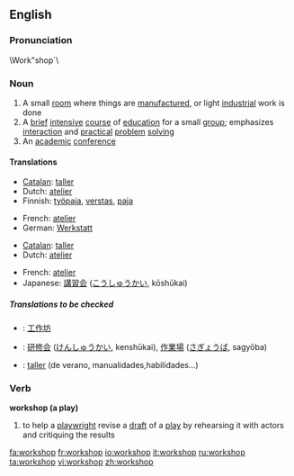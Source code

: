 ==English==

===Pronunciation===
\Work"shop`\

===Noun===
{{en-noun|sg=[[work]][[shop]]}}

# A small [[room]] where things are [[manufacture]]d, or light [[industrial]] work is done
# A [[brief]] [[intensive]] [[course]] of [[education]] for a small [[group]]; emphasizes [[interaction]] and [[practical]] [[problem]] [[solving]]
# An [[academic]] [[conference]]

====Translations====
{{trans-top|A small room where things are manufactured, or light industrial work is done}}
*[[Catalan]]: [[taller]] {{m}}
*Dutch: [[atelier]] {{n}}
*Finnish: [[työpaja]], [[verstas]], [[paja]]
{{trans-mid}}
*French: [[atelier]] {{m}}
*German: [[Werkstatt]] {{f}}
{{trans-bottom}}

{{trans-top|A brief intensive course of education for a small group}}
*[[Catalan]]: [[taller]] {{m}}
*Dutch: [[atelier]] {{n}}
{{trans-mid}}
*French: [[atelier]] {{m}}
*Japanese: [[講習会]] ([[こうしゅうかい]], kōshūkai)
{{trans-bottom}}

{{trans-top|An academic conference}}
{{trans-mid}}
{{trans-bottom}}

=====Translations to be checked=====
{{checktrans}}
{{top}}
*{{ttbc|Chinese}}: [[工作坊]]
*{{ttbc|Japanese}}: [[研修会]] ([[けんしゅうかい]], kenshūkai), [[作業場]] ([[さぎょうば]], sagyōba)
{{mid}}
*{{ttbc|Spanish}}: [[taller]] (de verano, manualidades,habilidades...)
{{bottom}}

===Verb===
'''workshop (a play)'''

# to help a [[playwright]] revise a [[draft]] of a [[play]] by rehearsing it with actors and critiquing the results

[[fa:workshop]]
[[fr:workshop]]
[[io:workshop]]
[[it:workshop]]
[[ru:workshop]]
[[ta:workshop]]
[[vi:workshop]]
[[zh:workshop]]